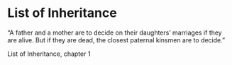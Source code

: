 # List of Inheritance

“A father and a mother are to decide on their daughters’ marriages if they are alive. But if they are dead, the closest paternal kinsmen are to decide.”

List of Inheritance, chapter 1
